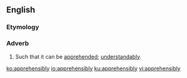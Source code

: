 ==English==

===Etymology===
{{suffix|en|apprehensible|ly}}

===Adverb===
{{en-adv}}

# Such that it can be [[apprehend]]ed; [[understandably]].

[[ko:apprehensibly]]
[[io:apprehensibly]]
[[ku:apprehensibly]]
[[vi:apprehensibly]]